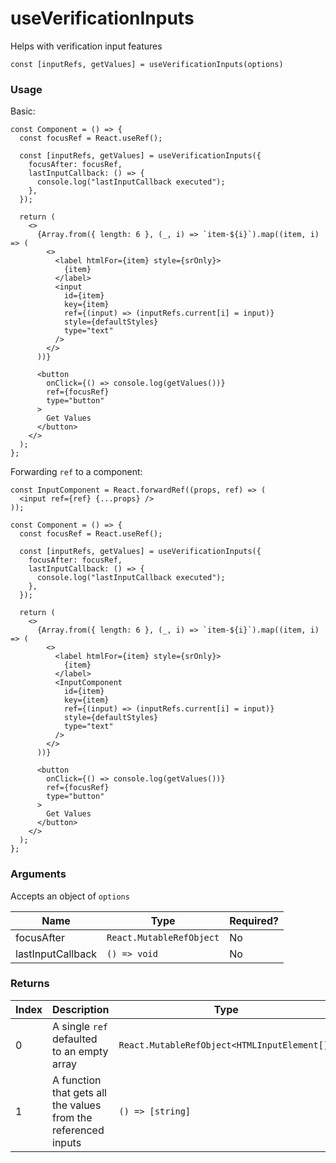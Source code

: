 
<Meta title="hookit/useVerificationInputs/Docs" />

# useVerificationInputs

Helps with verification input features

`const [inputRefs, getValues] = useVerificationInputs(options)`

### Usage

Basic:

```tsx
const Component = () => {
  const focusRef = React.useRef();

  const [inputRefs, getValues] = useVerificationInputs({
    focusAfter: focusRef,
    lastInputCallback: () => {
      console.log("lastInputCallback executed");
    },
  });

  return (
    <>
      {Array.from({ length: 6 }, (_, i) => `item-${i}`).map((item, i) => (
        <>
          <label htmlFor={item} style={srOnly}>
            {item}
          </label>
          <input
            id={item}
            key={item}
            ref={(input) => (inputRefs.current[i] = input)}
            style={defaultStyles}
            type="text"
          />
        </>
      ))}

      <button
        onClick={() => console.log(getValues())}
        ref={focusRef}
        type="button"
      >
        Get Values
      </button>
    </>
  );
};
```

Forwarding `ref` to a component:

```tsx
const InputComponent = React.forwardRef((props, ref) => (
  <input ref={ref} {...props} />
));

const Component = () => {
  const focusRef = React.useRef();

  const [inputRefs, getValues] = useVerificationInputs({
    focusAfter: focusRef,
    lastInputCallback: () => {
      console.log("lastInputCallback executed");
    },
  });

  return (
    <>
      {Array.from({ length: 6 }, (_, i) => `item-${i}`).map((item, i) => (
        <>
          <label htmlFor={item} style={srOnly}>
            {item}
          </label>
          <InputComponent
            id={item}
            key={item}
            ref={(input) => (inputRefs.current[i] = input)}
            style={defaultStyles}
            type="text"
          />
        </>
      ))}

      <button
        onClick={() => console.log(getValues())}
        ref={focusRef}
        type="button"
      >
        Get Values
      </button>
    </>
  );
};
```

### Arguments

Accepts an object of `options`

| Name              | Type                     | Required? |
| ----------------- | ------------------------ | --------- |
| focusAfter        | `React.MutableRefObject` | No        |
| lastInputCallback | `() => void`             | No        |

### Returns

| Index | Description                                                    | Type                                         |
| ----- | -------------------------------------------------------------- | -------------------------------------------- |
| 0     | A single `ref` defaulted to an empty array                     | `React.MutableRefObject<HTMLInputElement[]>` |
| 1     | A function that gets all the values from the referenced inputs | `() => [string]`                             |
